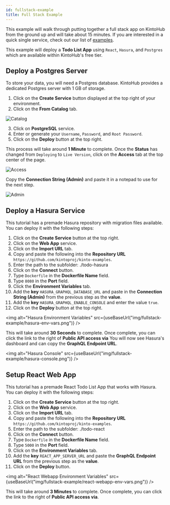 ```yaml
---
id: fullstack-example
title: Full Stack Example
---
```



This example will walk through putting together a full stack app on KintoHub from the ground up and will take about 15 minutes.
If you are interested in a quick single service, check out our list of [examples](/examples/nodejs/nodejs-example).

This example will deploy a **Todo List App** using `React`, `Hasura`, and `Postgres` which are available within KintoHub's free tier.

## Deploy a Postgres Server

To store your data, you will need a Postgres database.
KintoHub provides a dedicated Postgres server with 1 GB of storage.

1. Click on the **Create Service** button displayed at the top right of your environment.
2. Click on the **From Catalog** tab.

![Catalog](/img/fullstack-example/catalog.png)

3. Click on **PostgreSQL** service.
4. Enter or generate your `Username`, `Password`, and `Root Password`.
5. Click on the **Deploy** button at the top right.

This process will take around **1 Minute** to complete.
Once the **Status** has changed from `Deploying` to `Live Version`, click on the **Access** tab at the top center of the page.

![Access](/img/fullstack-example/access-tab.png)

Copy the **Connection String (Admin)** and paste it in a notepad to use for the next step.

![Admin](/img/fullstack-example/admin.png)

## Deploy a Hasura Service

This tutorial has a premade Hasura repository with migration files available.
You can deploy it with the following steps:

1. Click on the **Create Service** button at the top right.
2. Click on the **Web App** service.
3. Click on the **Import URL** tab.
4. Copy and paste the following into the **Repository URL** `https://github.com/kintoproj/kinto-examples`.
5. Enter the path to the subfolder: ./todo-hasura
6. Click on the **Connect** button.
7. Type `Dockerfile` in the **Dockerfile Name** field.
8. Type `8080` in the **Port** field.
9. Click the **Environment Variables** tab.
10. Add the **key** `HASURA_GRAPHQL_DATABASE_URL` and paste in the **Connection String (Admin)** from the previous step as the **value**.
11. Add the **key** `HASURA_GRAPHQL_ENABLE_CONSOLE` and enter the value `true`.
12. Click on the **Deploy** button at the top right.

<img
  alt="Hasura Environment Variables"
  src={useBaseUrl("img/fullstack-example/hasura-env-vars.png")}
/>

This will take around **30 Seconds** to complete.
Once complete, you can click the link to the right of **Public API access via**
You will now see Hasura's dashboard and can copy the **GraphQL Endpoint URL**.

<img
  alt="Hasura Console"
  src={useBaseUrl("img/fullstack-example/hasura-console.png")}
/>

## Setup React Web App

This tutorial has a premade React Todo List App that works with Hasura.
You can deploy it with the following steps:

1. Click on the **Create Service** button at the top right.
2. Click on the **Web App** service.
3. Click on the **Import URL** tab.
4. Copy and paste the following into the **Repository URL** `https://github.com/kintoproj/kinto-examples`.
5. Enter the path to the subfolder: ./todo-react
6. Click on the **Connect** button.
7. Type `Dockerfile` in the **Dockerfile Name** field.
8. Type `5000` in the **Port** field.
9. Click on the **Environment Variables** tab.
10. Add the **key** `REACT_APP_SERVER_URL` and paste the **GraphQL Endpoint URL** from the previous step as the **value**.
11. Click on the **Deploy** button.

<img
  alt="React Webapp Environment Variables"
  src={useBaseUrl("img/fullstack-example/react-webapp-env-vars.png")}
/>

This will take around **3 Minutes** to complete.
Once complete, you can click the link to the right of **Public API access via**.

